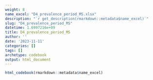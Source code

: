 ```yaml
---
weight: 8
name_excel: "D4_prevalence_period_MS.xlsx"
description: "`r get_description(rmarkdown::metadata$name_excel)`"
slug: "D4_prevalence_period_MS"
datetime: 1.6997216e+09
title: D4_prevalence_period_MS
author: ''
date: '2023-11-11'
categories: []
tags: []
archetype: codebook
output: html_document
---
```


```r
html_codebook(rmarkdown::metadata$name_excel)
```

